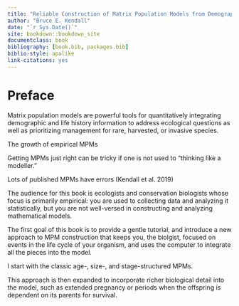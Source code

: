 ```yaml
--- 
title: "Reliable Construction of Matrix Population Models from Demographic Information"
author: "Bruce E. Kendall"
date: "`r Sys.Date()`"
site: bookdown::bookdown_site
documentclass: book
bibliography: [book.bib, packages.bib]
biblio-style: apalike
link-citations: yes
---
```

\newcommand{\vect}[1]{\mathbf{#1}}



# Preface {-}


Matrix population models are powerful tools for quantitatively integrating demographic and life history information to address ecological questions as well as prioritizing management for rare, harvested, or invasive species. 

The growth of empirical MPMs

Getting MPMs just right can be tricky if one is not used to "thinking like a modeller."

Lots of published MPMs have errors (Kendall et al. 2019)

The audience for this book is ecologists and conservation biologists whose focus is primarily empirical: you are used to collecting data and analyzing it statistically, but you are not well-versed in constructing and analyzing mathematical models.

The first goal of this book is to provide a gentle tutorial, and introduce a new approach to MPM construction that keeps you, the biolgist, focused on events in the life cycle of your organism, and uses the computer to integrate all the pieces into the model.

I start with the classic age-, size-, and stage-structured MPMs.

This approach is then expanded to incorporate richer biological detail into the model, such as extended pregnancy or periods when the offspring is dependent on its parents for survival.